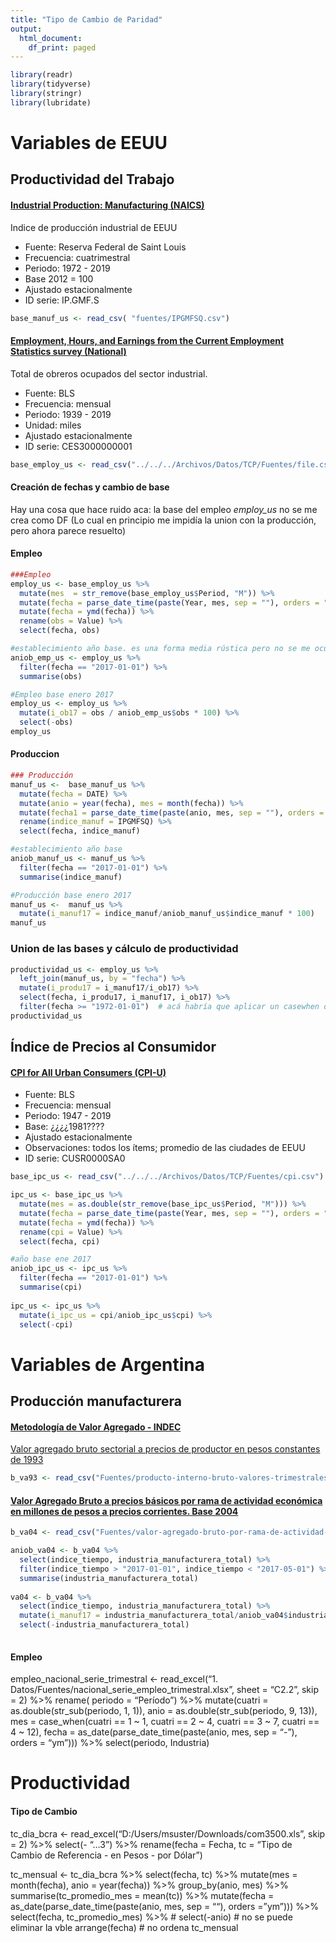 ---
title: "Tipo de Cambio de Paridad"
output:
  html_document:
    df_print: paged
---

```{r message=FALSE, warning=FALSE}
library(readr)
library(tidyverse)
library(stringr)
library(lubridate)
```

# Variables de EEUU

## Productividad del Trabajo

#### [Industrial Production: Manufacturing (NAICS)](https://fred.stlouisfed.org/series/IPGMFSQ)

Indice de producción industrial de EEUU

* Fuente: Reserva Federal de Saint Louis
* Frecuencia: cuatrimestral
* Periodo: 1972 - 2019
* Base 2012 = 100
* Ajustado estacionalmente
* ID serie: IP.GMF.S

```{r message=FALSE, warning=FALSE}
base_manuf_us <- read_csv( "fuentes/IPGMFSQ.csv")
```


#### [Employment, Hours, and Earnings from the Current Employment Statistics survey (National)](https://beta.bls.gov/dataViewer/view/timeseries/CES3000000001;jsessionid=71A78735C5FBF3750FAAF0313CFC1B51)

Total de obreros ocupados del sector industrial. 

* Fuente: BLS
* Frecuencia: mensual 
* Periodo: 1939 - 2019
* Unidad: miles
* Ajustado estacionalmente
* ID serie: 	CES3000000001


```{r message=FALSE, warning=FALSE}
base_employ_us <- read_csv("../../../Archivos/Datos/TCP/Fuentes/file.csv")
```


#### Creación de fechas y cambio de base
Hay una cosa que hace ruido aca: la base del empleo _employ_us_ no se me crea como DF (Lo cual en principio me impidía la union con la producción, pero ahora parece resuelto)

#### Empleo
```{r}
###Empleo 
employ_us <- base_employ_us %>% 
  mutate(mes  = str_remove(base_employ_us$Period, "M")) %>% 
  mutate(fecha = parse_date_time(paste(Year, mes, sep = ""), orders = "ym")) %>%
  mutate(fecha = ymd(fecha)) %>% 
  rename(obs = Value) %>% 
  select(fecha, obs)

#establecimiento año base. es una forma media rústica pero no se me ocurrió otra.
aniob_emp_us <- employ_us %>% 
  filter(fecha == "2017-01-01") %>%
  summarise(obs)

#Empleo base enero 2017
employ_us <- employ_us %>% 
  mutate(i_ob17 = obs / aniob_emp_us$obs * 100) %>% 
  select(-obs)
employ_us  

```

#### Produccion 
```{r warning=FALSE}
### Producción 
manuf_us <-  base_manuf_us %>% 
  mutate(fecha = DATE) %>% 
  mutate(anio = year(fecha), mes = month(fecha)) %>% 
  mutate(fecha1 = parse_date_time(paste(anio, mes, sep = ""), orders = "ym" )) %>%
  rename(indice_manuf = IPGMFSQ) %>%
  select(fecha, indice_manuf)

#establecimiento año base
aniob_manuf_us <- manuf_us %>% 
  filter(fecha == "2017-01-01") %>% 
  summarise(indice_manuf)

#Producción base enero 2017
manuf_us <-  manuf_us %>% 
  mutate(i_manuf17 = indice_manuf/aniob_manuf_us$indice_manuf * 100)
manuf_us

```
### Union de las bases y cálculo de productividad

```{r}
productividad_us <- employ_us %>%
  left_join(manuf_us, by = "fecha") %>%
  mutate(i_produ17 = i_manuf17/i_ob17) %>% 
  select(fecha, i_produ17, i_manuf17, i_ob17) %>% 
  filter(fecha >= "1972-01-01")  # acá habría que aplicar un casewhen o similar para complete los valores NA  
productividad_us
```

## Índice de Precios al Consumidor 

#### [CPI for All Urban Consumers (CPI-U)](https://beta.bls.gov/dataViewer/view/timeseries/CUSR0000SA0;jsessionid=993AA0F88EC37E868C7BE9DF51C773D6)


* Fuente: BLS
* Frecuencia: mensual 
* Periodo: 1947 - 2019
* Base: ¿¿¿¿1981????
* Ajustado estacionalmente
* Observaciones: todos los ítems; promedio de las ciudades de EEUU
* ID serie: CUSR0000SA0


```{r}
base_ipc_us <- read_csv("../../../Archivos/Datos/TCP/Fuentes/cpi.csv")
```

```{r}
ipc_us <- base_ipc_us %>% 
  mutate(mes = as.double(str_remove(base_ipc_us$Period, "M"))) %>%
  mutate(fecha = parse_date_time(paste(Year, mes, sep = ""), orders = "ym")) %>% 
  mutate(fecha = ymd(fecha)) %>% 
  rename(cpi = Value) %>% 
  select(fecha, cpi) 

#año base ene 2017
aniob_ipc_us <- ipc_us %>% 
  filter(fecha == "2017-01-01") %>% 
  summarise(cpi)
  
ipc_us <- ipc_us %>% 
  mutate(i_ipc_us = cpi/aniob_ipc_us$cpi) %>% 
  select(-cpi)

```

# Variables de Argentina 

## Producción manufacturera

#### [Metodología de Valor Agregado - INDEC](https://www.indec.gob.ar/ftp/cuadros/economia/metodologia_21_cuentas_nacionales.pdf)

[Valor agregado bruto sectorial a precios de productor en pesos constantes de 1993](https://datos.gob.ar/dataset/sspm-producto-interno-bruto-precios-mercado---valor-agregado-bruto-precios-productor-base-1993)

```{r}
b_va93 <- read_csv("Fuentes/producto-interno-bruto-valores-trimestrales-base-1993.csv")
```

#### [Valor Agregado Bruto a precios básicos por rama de actividad económica en millones de pesos a precios corrientes. Base 2004](https://datos.gob.ar/dataset/sspm-valor-agregado-bruto-precios-basicos-por-rama-actividad-economica)

```{r}
b_va04 <- read_csv("Fuentes/valor-agregado-bruto-por-rama-de-actividad-economica-trimestrales.csv")
```

```{r}
aniob_va04 <- b_va04 %>% 
  select(indice_tiempo, industria_manufacturera_total) %>% 
  filter(indice_tiempo > "2017-01-01", indice_tiempo < "2017-05-01") %>% 
  summarise(industria_manufacturera_total)
  
va04 <- b_va04 %>%
  select(indice_tiempo, industria_manufacturera_total) %>%
  mutate(i_manuf17 = industria_manufacturera_total/aniob_va04$industria_manufacturera_total) %>% 
  select(-industria_manufacturera_total)
  
```

#### Empleo 

empleo_nacional_serie_trimestral <- read_excel("1. Datos/Fuentes/nacional_serie_empleo_trimestral.xlsx", 
                                               sheet = "C2.2", skip = 2) %>% 
  rename( periodo = "Período") %>% 
  mutate(cuatri = as.double(str_sub(periodo, 1, 1)),
         anio = as.double(str_sub(periodo, 9, 13)),
         mes = case_when(cuatri == 1 ~ 1,
                         cuatri == 2 ~ 4,
                         cuatri == 3 ~ 7,
                         cuatri == 4 ~ 12),
         fecha = as_date(parse_date_time(paste(anio, mes, sep = "-"), orders = "ym"))) %>% 
  select(periodo, Industria)

# Productividad










#### Tipo de Cambio
tc_dia_bcra <- read_excel("D:/Users/msuster/Downloads/com3500.xls", 
                skip = 2) %>% 
  select(- "...3") %>% 
  rename(fecha = Fecha,
         tc = "Tipo de Cambio de Referencia - en Pesos - por Dólar")
      
tc_mensual <-  tc_dia_bcra %>% 
  select(fecha, tc) %>% 
  mutate(mes = month(fecha),
         anio = year(fecha)) %>% 
  group_by(anio, mes) %>% 
  summarise(tc_promedio_mes = mean(tc)) %>% 
  mutate(fecha = as_date(parse_date_time(paste(anio, mes, sep = ""), orders = "ym"))) %>% 
  select(fecha, tc_promedio_mes) %>% 
  # select(-anio) # no se puede eliminar la vble
  arrange(fecha)   # no ordena
tc_mensual
